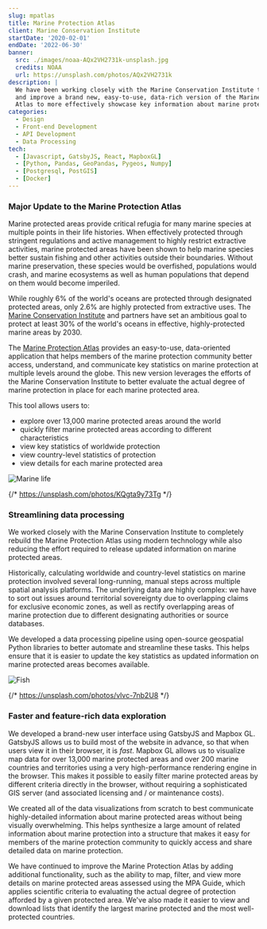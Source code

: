```yaml
---
slug: mpatlas
title: Marine Protection Atlas
client: Marine Conservation Institute
startDate: '2020-02-01'
endDate: '2022-06-30'
banner:
  src: ./images/noaa-AQx2VH2731k-unsplash.jpg
  credits: NOAA
  url: https://unsplash.com/photos/AQx2VH2731k
description: |
  We have been working closely with the Marine Conservation Institute to build
  and improve a brand new, easy-to-use, data-rich version of the Marine Protection
  Atlas to more effectively showcase key information about marine protection worldwide
categories:
  - Design
  - Front-end Development
  - API Development
  - Data Processing
tech:
  - [Javascript, GatsbyJS, React, MapboxGL]
  - [Python, Pandas, GeoPandas, Pygeos, Numpy]
  - [Postgresql, PostGIS]
  - [Docker]
---
```


### Major Update to the Marine Protection Atlas

Marine protected areas provide critical refugia for many marine species at multiple
points in their life histories. When effectively protected through stringent
regulations and active management to highly restrict extractive activities,
marine protected areas have been shown to help marine species better sustain
fishing and other activities outside their boundaries. Without marine preservation,
these species would be overfished, populations would crash, and marine ecosystems
as well as human populations that depend on them would become imperiled.

While roughly 6% of the world's oceans are protected through designated
protected areas, only 2.6% are highly protected from extractive uses. The
[Marine Conservation Institute](https://marine-conservation.org/) and partners
have set an ambitious goal to protect at least 30% of the world's oceans in
effective, highly-protected marine areas by 2030.

The [Marine Protection Atlas](https://mpatlas.org/) provides an easy-to-use,
data-oriented application that helps members of the marine protection community
better access, understand, and communicate key statistics on marine protection
at multiple levels around the globe. This new version leverages the efforts of
the Marine Conservation Institute to better evaluate the actual degree of marine
protection in place for each marine protected area.

This tool allows users to:

- explore over 13,000 marine protected areas around the world
- quickly filter marine protected areas according to different characteristics
- view key statistics of worldwide protection
- view country-level statistics of protection
- view details for each marine protected area

![Marine life](./images/noaa-KQgta9y73Tg-unsplash.jpg 'Photo by NOAA on Unsplash')

{/* https://unsplash.com/photos/KQgta9y73Tg */}

### Streamlining data processing

We worked closely with the Marine Conservation Institute to completely rebuild
the Marine Protection Atlas using modern technology while also reducing the
effort required to release updated information on marine protected areas.

Historically, calculating worldwide and country-level statistics on marine
protection involved several long-running, manual steps across multiple spatial
analysis platforms. The underlying data are highly complex: we have to sort out
issues around territorial sovereignty due to overlapping claims for exclusive
economic zones, as well as rectify overlapping areas of marine protection due
to different designating authorities or source databases.

We developed a data processing pipeline using open-source geospatial Python
libraries to better automate and streamline these tasks. This helps ensure that
it is easier to update the key statistics as updated information on marine
protected areas becomes available.

![Fish](./images/noaa-vlvc-7nb2U8-unsplash.jpg 'Photo by NOAA on Unsplash')

{/* https://unsplash.com/photos/vlvc-7nb2U8 */}

### Faster and feature-rich data exploration

We developed a brand-new user interface using GatsbyJS and Mapbox GL. GatsbyJS
allows us to build most of the website in advance, so that when users view it
in their browser, it is _fast_. Mapbox GL allows us to visualize map data
for over 13,000 marine protected areas and over 200 marine countries and territories
using a very high-performance rendering engine in the browser. This makes it
possible to easily filter marine protected areas by different criteria directly
in the browser, without requiring a sophisticated GIS server (and associated
licensing and / or maintenance costs).

We created all of the data visualizations from scratch to best communicate
highly-detailed information about marine protected areas without being visually
overwhelming. This helps synthesize a large amount of related information about
marine protection into a structure that makes it easy for members of the marine
protection community to quickly access and share detailed data on marine protection.

We have continued to improve the Marine Protection Atlas by adding additional
functionality, such as the ability to map, filter, and view more details on
marine protected areas assessed using the MPA Guide, which applies scientific
criteria to evaluating the actual degree of protection afforded by a given
protected area. We've also made it easier to view and download lists that identify
the largest marine protected and the most well-protected countries.
